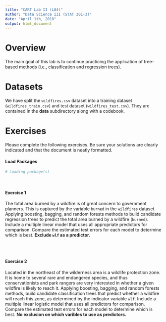 ```yaml
---
title: "CART Lab II (L04)"
author: "Data Science III (STAT 301-3)"
date: "April 1th, 2018"
output: html_document
---
```


# Overview

The main goal of this lab is to continue practicing the application of tree-based methods (i.e., classification and regression trees).

# Datasets 

We have split the `wildfires.csv` dataset into a training dataset (`wildfires_train.csv`) and test dataset (`wildfires_test.csv`). They are contained in the **data** subdirectory along with a codebook.  

# Exercises

Please complete the following exercises. Be sure your solutions are clearly indicated and that the document is neatly formatted.

#### Load Packages

```r
# Loading package(s)

```
<br>

#### Exercise 1 
The total area burned by a wildfire is of great concern to government planners. This is captured by the variable `burned` in the `wildfires` dataset. Applying boosting, bagging, and random forests methods to build candidate regression trees to predict the total area burned by a wildfire (`burned`). Include a multiple linear model that uses all appropriate predictors for comparison. Compare the estimated test errors for each model to determine which is best. **Exclude `wlf` as a predictor.** 

<br><br>

#### Exercise 2
Located in the northeast of the wilderness area is a wildlife protection zone. It is home to several rare and endangered species, and thus conservationists and park rangers are very interested in whether a given wildfire is likely to reach it. Applying boosting, bagging, and random forests methods, build candidate classification trees that predict whether a wildfire will reach this zone, as determined by the indicator variable `wlf`. Include a multiple linear logistic model that uses all predictors for comparison. Compare the estimated test errors for each model to determine which is best. **No exclusion on which varibles to use as predictors.** 

